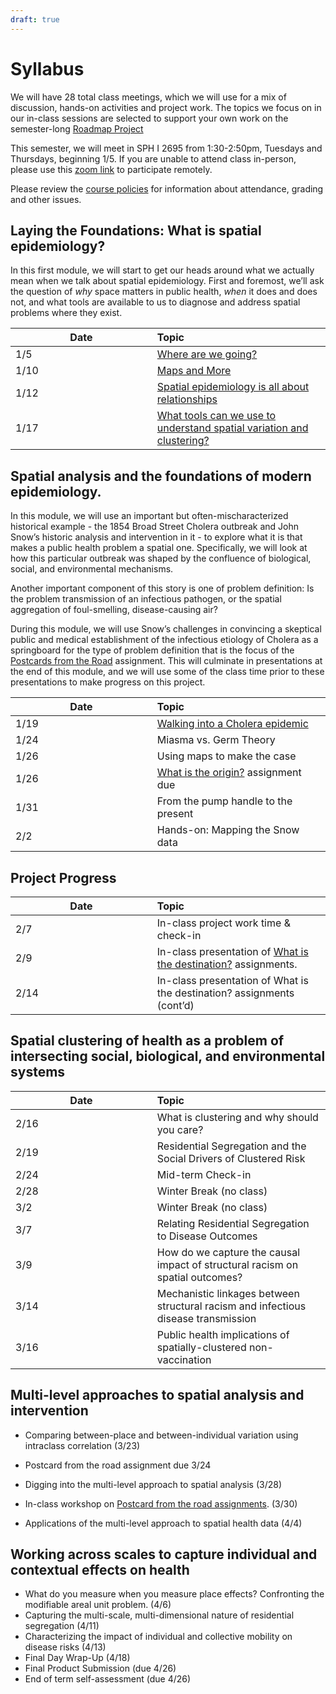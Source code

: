 ```yaml
---
draft: true
---
```


# Syllabus 

We will have 28 total class meetings, which we will use for a mix of discussion, hands-on activities and project work. The topics we focus on in our in-class sessions are selected to support your own work on the semester-long [Roadmap Project](roadmap-project/index.qmd)

This semester, we will meet in SPH I 2695 from 1:30-2:50pm, Tuesdays and Thursdays, beginning 1/5. If you are unable to attend class in-person, please use this [zoom link](https://umich.zoom.us/j/99504833290) to participate remotely.

Please review the [course policies](policies.qmd) for information about attendance, grading and other issues.

## Laying the Foundations: What is spatial epidemiology?

In this first module, we will start to get our heads around what we actually mean when we talk about spatial epidemiology. First and foremost, we'll ask the question of *why* space matters in public health, *when* it does and does not, and what tools are available to us to diagnose and address spatial problems where they exist.

 
|Date | Topic |
|---------|:----------|
| 1/5 | [Where are we going?](class_1_where%20are%20we%20going.qmd) |
| 1/10 | [Maps and More](class_2_maps_and_more.qmd) |
| 1/12 | [Spatial epidemiology is all about relationships ](class_4_spatial_variation.qmd) |
| 1/17 | [What tools can we use to understand spatial variation and clustering?](class_4_spatial_variation.qmd)|


## Spatial analysis and the foundations of modern epidemiology.

In this module, we will use an important but often-mischaracterized historical example - the 1854 Broad Street Cholera outbreak and John Snow's historic analysis and intervention in it - to explore what it is that makes a public health problem a spatial one. Specifically, we will look at how this particular outbreak was shaped by the confluence of biological, social, and environmental mechanisms. 

Another important component of this story is one of problem definition: Is the problem transmission of an infectious pathogen, or the spatial aggregation of foul-smelling, disease-causing air? 

During this module, we will use Snow's challenges in convincing a skeptical public and medical establishment of the infectious etiology of Cholera as a springboard for the type of problem definition that is the focus of the [Postcards from the Road](roadmap-project/assignment-postcard.qmd) assignment. This will culminate in presentations at the end of this module, and we will use some of the class time prior to these presentations to make progress on this project.

|Date | Topic |
|---------|:----------|
| 1/19 | [Walking into a Cholera epidemic](class_5_walking_into_a_cholera_epidemic.qmd) |
| 1/24 | Miasma vs. Germ Theory |
| 1/26 | Using maps to make the case |
| 1/26 | [What is the origin?](roadmap-project/assignment-origin.qmd) assignment due | 
| 1/31 | From the pump handle to the present |
| 2/2 | Hands-on: Mapping the Snow data | 
  

## Project Progress

|Date | Topic |
|---------|:----------|
| 2/7 | In-class project work time & check-in|
| 2/9 | In-class presentation of [What is the destination?](roadmap-project/assignment-destination.qmd) assignments.|
| 2/14 | In-class presentation of What is the destination? assignments (cont'd)|

## Spatial clustering of health as a problem of intersecting social, biological, and environmental systems 

|Date | Topic |
|---------|:----------|
| 2/16 | What is clustering and why should you care? | 
| 2/19 | Residential Segregation and the Social Drivers of Clustered Risk |
| 2/24 | Mid-term Check-in  |
| 2/28 | Winter Break (no class) |
| 3/2 | Winter Break (no class) |
| 3/7 | Relating Residential Segregation to Disease Outcomes |
| 3/9 | How do we capture the causal impact of structural racism on spatial outcomes? |   
| 3/14 | Mechanistic linkages between structural racism and infectious disease transmission |
| 3/16 | Public health implications of spatially-clustered non-vaccination |

## Multi-level approaches to spatial analysis and intervention

- Comparing between-place and between-individual variation using intraclass correlation (3/23)     

- Postcard from the road assignment due 3/24   

- Digging into the multi-level approach to spatial analysis (3/28)  

- In-class workshop on [Postcard from the road assignments](roadmap-project/postcard.qmd). (3/30) 

- Applications of the multi-level approach to spatial health data (4/4)

## Working across scales to capture individual and contextual effects on health 
- What do you measure when you measure place effects? Confronting the modifiable areal unit problem. (4/6)  
- Capturing the multi-scale, multi-dimensional nature of residential segregation (4/11)
- Characterizing the impact of individual and collective mobility on disease risks (4/13)
- Final Day Wrap-Up (4/18)
- Final Product Submission (due 4/26)  
- End of term self-assessment (due 4/26)